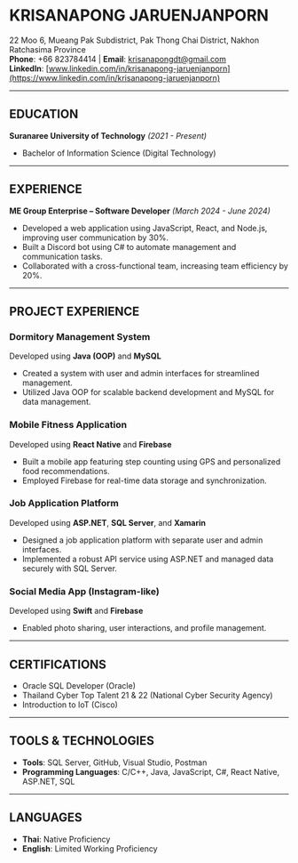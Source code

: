 # KRISANAPONG JARUENJANPORN

22 Moo 6, Mueang Pak Subdistrict, Pak Thong Chai District, Nakhon Ratchasima Province  
**Phone**: +66 823784414 | **Email**: krisanapongdt@gmail.com  
**LinkedIn**: [www.linkedin.com/in/krisanapong-jaruenjanporn](https://www.linkedin.com/in/krisanapong-jaruenjanporn)

---

## EDUCATION

**Suranaree University of Technology** *(2021 - Present)*  
- Bachelor of Information Science (Digital Technology)

---

## EXPERIENCE

**ME Group Enterprise – Software Developer** *(March 2024 - June 2024)*  
- Developed a web application using JavaScript, React, and Node.js, improving user communication by 30%.
- Built a Discord bot using C# to automate management and communication tasks.
- Collaborated with a cross-functional team, increasing team efficiency by 20%.

---

## PROJECT EXPERIENCE

### Dormitory Management System  
Developed using **Java (OOP)** and **MySQL**  
- Created a system with user and admin interfaces for streamlined management.
- Utilized Java OOP for scalable backend development and MySQL for data management.

### Mobile Fitness Application  
Developed using **React Native** and **Firebase**  
- Built a mobile app featuring step counting using GPS and personalized food recommendations.
- Employed Firebase for real-time data storage and synchronization.

### Job Application Platform  
Developed using **ASP.NET**, **SQL Server**, and **Xamarin**  
- Designed a job application platform with separate user and admin interfaces.
- Implemented a robust API service using ASP.NET and managed data securely with SQL Server.

### Social Media App (Instagram-like)  
Developed using **Swift** and **Firebase**  
- Enabled photo sharing, user interactions, and profile management.

---

## CERTIFICATIONS

- Oracle SQL Developer (Oracle)  
- Thailand Cyber Top Talent 21 & 22 (National Cyber Security Agency)  
- Introduction to IoT (Cisco)  

---

## TOOLS & TECHNOLOGIES

- **Tools**: SQL Server, GitHub, Visual Studio, Postman  
- **Programming Languages**: C/C++, Java, JavaScript, C#, React Native, ASP.NET, SQL  

---

## LANGUAGES

- **Thai**: Native Proficiency  
- **English**: Limited Working Proficiency  
